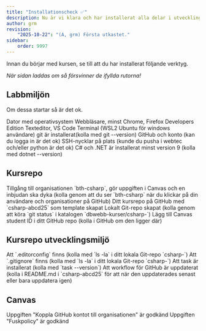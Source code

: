 ```yaml
---
title: "Installationscheck ✅"
description: Nu är vi klara och har installerat alla delar i utvecklingsmiljön, så här långt.
author: grm
revision:
    "2025-10-22": "(A, grm) Första utkastet."
sidebar:
    order: 9997
---
```



Innan du börjar med kursen, se till att du har installerat följande verktyg.

*När sidan laddas om så försvinner de ifyllda rutorna!*


## Labbmiljön

Om dessa startar så är det ok.

<TaskList>
  <Task completed={false}>Dator med operativsystem</Task>
  <Task completed={false}>Webbläsare, minst Chrome, Firefox Developers Edition</Task>
  <Task completed={false}>Texteditor, VS Code</Task>
  <Task completed={false}>Terminal (WSL2 Ubuntu för windows användare)</Task>
  <Task completed={false}>git är installerat(kolla med git --version)</Task>
  <Task completed={false}>GitHub och konto (kan du logga in är det ok)</Task>
  <Task completed={false}>SSH-nycklar på plats (kunde du pusha i webtec och/eller python är det ok)</Task>
  <Task completed={false}>C# och .NET är installerat minst version 9 (kolla med dotnet --version)</Task>
</TaskList>

## Kursrepo

<TaskList>
  <Task completed={false}>Tillgång till organisationen `bth-csharp`, gör uppgiften i Canvas och en inbjudan ska dyka (kolla genom att du ser `bth-csharp` när du klickar på din användare och organisationer på GitHub)</Task>
  <Task completed={false}>Ditt kursrepo på GitHub med `csharp-abcd25` som template skapat</Task>
  <Task completed={false}>Lokalt Git-repo skapat (kolla genom att köra `git status` i katalogen `dbwebb-kurser/csharp-<akronym>`)</Task>
  <Task completed={false}>Lägg till Canvas student ID i ditt GitHub repo (kolla i GitHub om den ligger där)</Task>
</TaskList>

## Kursrepo utvecklingsmiljö

<TaskList>
  <Task completed={false}>Att `.editorconfig` finns (kolla med `ls -la` i ditt lokala Git-repo `csharp-<akronym>`)</Task>
  <Task completed={false}>Att `.gitignore` finns (kolla med `ls -la` i ditt lokala Git-repo `csharp-<akronym>`)</Task>
  <Task completed={false}>Att task är installerat (kolla med `task --version`)</Task>
  <Task completed={false}>Att workflow för GitHub är uppdaterat (kolla i README.md i `csharp-abcd25` för att när den uppdaterades senast eller bara uppdatera igen)</Task>
</TaskList>

## Canvas

<TaskList>
  <Task completed={false}>Uppgiften "Koppla GitHub kontot till organisationen" är godkänd</Task>
  <Task completed={false}>Uppgiften "Fuskpolicy" är godkänd</Task>
</TaskList>

<RewardMessage />
